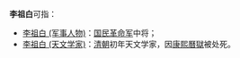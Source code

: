 '''李祖白'''可指：

*[[李祖白_(军事人物)|李祖白 (军事人物)]]：[[国民革命军|国民革命军]]中将；
*[[李祖白_(天文学家)|李祖白 (天文学家)]]：[[清朝|清朝]]初年天文学家，因[[康熙曆獄|康熙曆獄]]被处死。

{{disambig|Cat=三字李姓人名消歧義|zu}}
